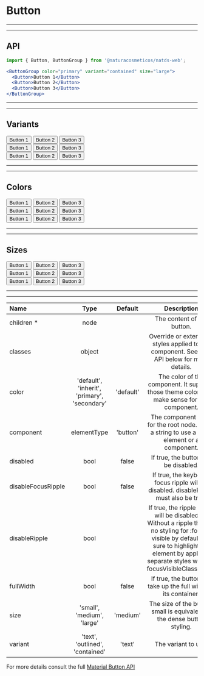 
# Button

***
***
## API

```jsx highlight-line="2"
import { Button, ButtonGroup } from '@naturacosmeticos/natds-web';

<ButtonGroup color="primary" variant="contained" size="large">
  <Button>Button 1</Button>
  <Button>Button 2</Button>
  <Button>Button 3</Button>
</ButtonGroup>
```

***
***
## Variants

<Preview>
  <Provider theme={themes.natura.light}>
    <div  style={{ padding: '20px'}}>
      <ButtonGroup color="primary" variant="contained" size="medium">
        <Button>Button 1</Button>
        <Button>Button 2</Button>
        <Button>Button 3</Button>
      </ButtonGroup>
    </div>
    <div  style={{ padding: '20px'}}>
      <ButtonGroup color="primary" variant="outlined" size="medium">
        <Button>Button 1</Button>
        <Button>Button 2</Button>
        <Button>Button 3</Button>
      </ButtonGroup>
    </div>
    <div  style={{ padding: '20px'}}>
      <ButtonGroup color="primary" variant="text" size="medium">
        <Button>Button 1</Button>
        <Button>Button 2</Button>
        <Button>Button 3</Button>
      </ButtonGroup>
    </div>
  </Provider>
</Preview>

***
***
## Colors
<Preview>
  <Provider theme={themes.natura.light}>
    <div  style={{ padding: '20px'}}>
      <ButtonGroup color="primary" variant="contained" size="medium">
        <Button>Button 1</Button>
        <Button>Button 2</Button>
        <Button>Button 3</Button>
      </ButtonGroup>
    </div>
    <div  style={{ padding: '20px'}}>
      <ButtonGroup color="secondary" variant="contained" size="medium">
        <Button>Button 1</Button>
        <Button>Button 2</Button>
        <Button>Button 3</Button>
      </ButtonGroup>
    </div>
    <div  style={{ padding: '20px'}}>
      <ButtonGroup color="default" variant="contained" size="medium">
        <Button>Button 1</Button>
        <Button>Button 2</Button>
        <Button>Button 3</Button>
      </ButtonGroup>
    </div>
  </Provider>
</Preview>

***
***
## Sizes

<Preview>
  <Provider theme={themes.natura.light}>
    <div  style={{ padding: '20px'}}>
      <ButtonGroup color="primary" variant="contained" size="small">
        <Button>Button 1</Button>
        <Button>Button 2</Button>
        <Button>Button 3</Button>
      </ButtonGroup>
    </div>
    <div  style={{ padding: '20px'}}>
      <ButtonGroup color="primary" variant="contained" size="medium">
        <Button>Button 1</Button>
        <Button>Button 2</Button>
        <Button>Button 3</Button>
      </ButtonGroup>
    </div>
    <div  style={{ padding: '20px'}}>
      <ButtonGroup color="primary" variant="contained" size="large">
        <Button>Button 1</Button>
        <Button>Button 2</Button>
        <Button>Button 3</Button>
      </ButtonGroup>
    </div>
  </Provider>
</Preview>

---

---

| Name                      | Type                                            | Default                       | Description
| :--                       | :-:                                             | :-:                           | :-:                       |
| children *                | node                                            |                               | The content of the button.
| classes                   | object                                          |                               | Override or extend the styles applied to the component. See CSS API below for more details.
| color                     | 'default', 'inherit', 'primary', 'secondary'    | 'default'                     | The color of the component. It supports those theme colors that make sense for this component.
| component                 | elementType                                     | 'button'                      | The component used for the root node. Either a string to use a DOM element or a component.
| disabled                  | bool                                            | false                         | If true, the button will be disabled.
| disableFocusRipple        | bool                                            | false                         | If true, the keyboard focus ripple will be disabled. disableRipple must also be true.
| disableRipple             | bool                                            |                               | If true, the ripple effect will be disabled. ⚠️ Without a ripple there is no styling for :focus-visible by default. Be sure to highlight the element by applying separate styles with the focusVisibleClassName.
| fullWidth                 | bool                                            | false                         | If true, the button will take up the full width of its container.
| size                      | 'small', 'medium', 'large'                      | 'medium'                      | The size of the button. small is equivalent to the dense button styling.
| variant                   | 'text', 'outlined', 'contained'                 | 'text'                        | The variant to use.

For more details consult the full [Material Button API](https://material-ui.com/api/button-group/)

